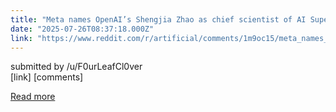 ```yaml
---
title: "Meta names OpenAI’s Shengjia Zhao as chief scientist of AI Superintelligence Lab"
date: "2025-07-26T08:37:18.000Z"
link: "https://www.reddit.com/r/artificial/comments/1m9oc15/meta_names_openais_shengjia_zhao_as_chief/"
---
```


submitted by    /u/F0urLeafCl0ver  
 [link]   [comments]

[Read more](https://www.reddit.com/r/artificial/comments/1m9oc15/meta_names_openais_shengjia_zhao_as_chief/)
